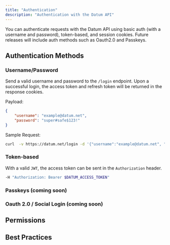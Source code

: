 ```yaml
---
title: "Authentication"
description: "Authentication with the Datum API"
---
```


You can authenticate requests with the Datum API using basic auth (with a username and password), token-based, and session cookies. Future releases will include auth methods such as Oauth2.0 and Passkeys.

## Authentication Methods

### Username/Password

Send a valid username and password to the `/login` endpoint. Upon a successful login, the access token and refresh token will be returned in the response cookies. 

Payload: 

```json
{
    "username": "example@datum.net",
    "password": "super#safe$123!"
}
```

Sample Request:


```bash
curl  -v https://datum.net/login -d '{"username":"example@datum.net", "password":"super#safe$123!"}'
```

### Token-based 

With a valid `JWT`, the access token can be sent in the `Authorization` header.

```bash
-H "Authorization: Bearer $DATUM_ACCESS_TOKEN"
```

### Passkeys (coming soon)

### Oauth 2.0 / Social Login (coming soon)

## Permissions

## Best Practices